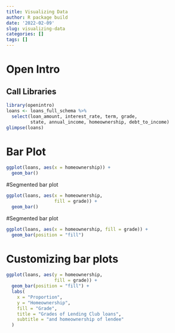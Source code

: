 ```yaml
---
title: Visualizing Data
author: R package build
date: '2022-02-09'
slug: visualizing-data
categories: []
tags: []
---
```


# Open Intro

## Call Libraries
```r
library(openintro)
loans <- loans_full_schema %>%
  select(loan_amount, interest_rate, term, grade, 
         state, annual_income, homeownership, debt_to_income)
glimpse(loans)
```

# Bar Plot
```r
ggplot(loans, aes(x = homeownership)) +
  geom_bar()
```

#Segmented bar plot
```r
ggplot(loans, aes(x = homeownership, 
                  fill = grade)) +
  geom_bar()
```

#Segmented bar plot

```r
ggplot(loans, aes(x = homeownership, fill = grade)) +
  geom_bar(position = "fill")
```

# Customizing bar plots
```r
ggplot(loans, aes(y = homeownership,
                  fill = grade)) +
  geom_bar(position = "fill") +
  labs(
    x = "Proportion",
    y = "Homeownership",
    fill = "Grade",
    title = "Grades of Lending Club loans",
    subtitle = "and homeownership of lendee"
  )
```

